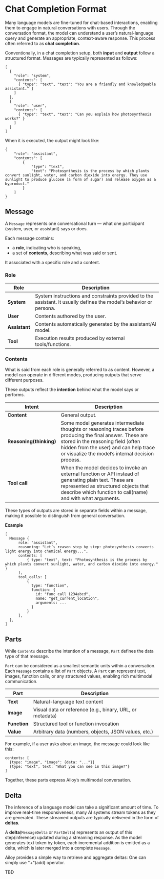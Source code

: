 # Chat Completion Format

Many language models are fine-tuned for chat-based interactions, enabling them to engage in natural conversations with users.
Through the conversation format, the model can understand a user’s natural-language query and generate an appropriate, context-aware response.
This process often referred to as **chat completion**.

Conventionally, in a chat completion setup, both **input** and **output** follow a structured format.
Messages are typically represented as follows:

```
[
  {
    "role": "system",
    "contents": [
      { "type": "text", "text": "You are a friendly and knowledgeable assistant." }
    ]
  },
  {
    "role": "user",
    "contents": [
      { "type": "text", "text": "Can you explain how photosynthesis works?" }
    ]
  }
]
```

When it is executed, the output might look like:
```
{
    "role": "assistant",
    "contents": [
        {
            "type": "text",
            "text": "Photosynthesis is the process by which plants convert sunlight, water, and carbon dioxide into energy. They use sunlight to produce glucose (a form of sugar) and release oxygen as a byproduct."
        }
    ]
}
```

## Message

A `Message` represents one conversational turn — what one participant (system, user, or assistant) says or does.

Each message contains:
- a **role**, indicating who is speaking,
- a set of **contents**, describing what was said or sent.

It associated with a specific role and a content.

### Role

|Role|Description|
|---|---|
|**System**|System instructions and constraints provided to the assistant. It usually defines the model’s behavior or persona.|
|**User**|Contents authored by the user.|
|**Assistant**|Contents automatically generated by the assistant/AI model.|
|**Tool**|Execution results produced by external tools/functions.|

### Contents

What is said from each role is generally referred to as content.
However, a model can operate in different modes, producing outputs that serve different purposes.

These outputs reflect the **intention** behind what the model says or performs.

|Intent|Description|
|---|---|
|**Content**|General output.|
|**Reasoning(thinking)**|Some model generates intermediate thoughts or reasoning traces before producing the final answer. These are stored in the reasoning field (often hidden from the user) and can help trace or visualize the model’s internal decision process.|
|**Tool call**|When the model decides to invoke an external function or API instead of generating plain text. These are represented as structured objects that describe which function to call(name) and with what arguments.|

These types of outputs are stored in separate fields within a message, making it possible to distinguish from general conversation.

**Example**

```
[
  Message {
      role: "assistant",
      reasoning: "Let’s reason step by step: photosynthesis converts light energy into chemical energy...",
      contents: [
          { type: "text", text: "Photosynthesis is the process by which plants convert sunlight, water, and carbon dioxide into energy." }
      ],
      tool_calls: [
          {
            type: "function",
            function: {
              id: "func_call_1234abcd",
              name: "get_current_location",
              arguments: ...
            }
          }
      ],
  },
]
```

## Parts

While `Contents` describe the intention of a message, `Part` defines the data type of that message.

`Part` can be considered as a smallest semantic units within a conversation.
Each `Message` contains a list of `Part` objects.
A `Part` can represent text, images, function calls, or any structured values, enabling rich multimodal communication.

|Part|Description|
|---|---|
|**Text**|Natural-language text content|
|**Image**|Visual data or reference (e.g., binary, URL, or metadata)|
|**Function**|Structured tool or function invocation|
|**Value**|Arbitrary data (numbers, objects, JSON values, etc.)|

For example, if a user asks about an image, the message could look like this:

```
contents: [
  {type: "image", "image": {data: "..."}}
  {type: "text", text: "What you can see in this image?"} 
]
```

Together, these parts express Ailoy’s multimodal conversation.

## Delta

The inference of a language model can take a significant amount of time.
To improve real-time responsiveness, many AI systems stream tokens as they are generated.
These streamed outputs are typically delivered in the form of **deltas**.

A **delta**(`MessageDelta` or `PartDelta`) represents an output of this step(inference) updated during a streaming response.
As the model generates text token by token, each incremental addition is emitted as a delta, which is later merged into a complete `Message`.

Ailoy provides a simple way to retrieve and aggregate deltas: One can simply use "+"(add) operator.

TBD
